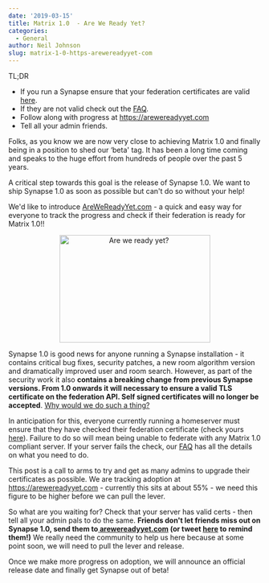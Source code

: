 ```yaml
---
date: '2019-03-15'
title: Matrix 1.0  - Are We Ready Yet?
categories:
  - General
author: Neil Johnson
slug: matrix-1-0-https-arewereadyyet-com
---
```


TL;DR 

<ul>
 	<li style="font-weight: 400;">If you run a Synapse ensure that your federation certificates are valid <a href="/federationtester/">here</a>.</li>
 	<li style="font-weight: 400;">If they are not valid check out the <a href="https://github.com/matrix-org/synapse/blob/master/docs/MSC1711_certificates_FAQ.md">FAQ</a>.</li>
 	<li style="font-weight: 400;">Follow along with progress at <a href="https://arewereadyyet.com">https://arewereadyyet.com</a></li>
 	<li style="font-weight: 400;">Tell all your admin friends.</li>
</ul>
Folks, as you know we are now very close to achieving Matrix 1.0 and finally being in a position to shed our ‘beta' tag. It has been a long time coming and speaks to the huge effort from hundreds of people over the past 5 years.


A critical step towards this goal is the release of Synapse 1.0. We want to ship Synapse 1.0 as soon as possible but can't do so without your help! 


We'd like to introduce <a href="http://arewereadyyet.com/"> AreWeReadyYet.com</a> - a quick and easy way for everyone to track the progress and check if their federation is ready for Matrix 1.0!!

<p style="text-align: center;"><a href="https://www.arewereadyyet.com/"><img class="alignnone wp-image-4110 size-medium" src="/blog/wp-content/uploads/2019/03/Screenshot-2019-03-15-at-10.05.19-300x214.png" alt="Are we ready yet?" width="300" height="214" /></a></p>
Synapse 1.0 is good news for anyone running a Synapse installation - it contains critical bug fixes, security patches, a new room algorithm version and dramatically improved user and room search. However, as part of the security work it also 
<b>contains a breaking change from previous Synapse versions. From 1.0 onwards it will necessary to ensure a valid TLS certificate on the federation API. Self signed certificates will no longer be accepted</b>. <a href="https://github.com/matrix-org/synapse/blob/master/docs/MSC1711_certificates_FAQ.md#it-used-to-work-just-fine-why-are-you-breaking-everything">Why would we do such a thing?</a>

In anticipation for this, everyone currently running a homeserver must ensure that they have checked their federation certificate (check yours <a href="/federationtester/">here</a>). Failure to do so will mean being unable to federate with any Matrix 1.0 compliant server. If your server fails the check, our <a href="https://github.com/matrix-org/synapse/blob/master/docs/MSC1711_certificates_FAQ.md">FAQ</a> has all the details on what you need to do. 


This post is a call to arms to try and get as many admins to upgrade their certificates as possible. We are tracking adoption at <a href="https://arewereadyyet.com">https://arewereadyyet.com</a> - currently this sits at about 55% - we need this figure to be higher before we can pull the lever.  


So what are you waiting for? Check that your server has valid certs - then tell all your admin pals to do the same. 
<b>Friends don't let friends miss out on Synapse 1.0, send them to</b><a href="http://arewereadyyet.com/"><b> arewereadyyet.com</b></a><b> (or tweet </b><a href="https://twitter.com/intent/tweet?text=Are%20you%20running%20a%20Matrix%20server%3F%20Are%20you%20ready%20for%20Matrix%201.0%3F%20Find%20out%20at%20https%3A%2F%2Farewereadyyet.com!"><b>here</b></a><b> to remind them!)</b> We really need the community to help us here because at some point soon, we will need to pull the lever and release.


Once we make more progress on adoption, we will announce an official release date and finally get Synapse out of beta!
